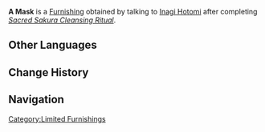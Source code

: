 {{About|the furnishing item|the blueprint for [[Hakushin Ring]]|Mask of Memories}}
{{Furnishing Infobox
|id             = 363321
|image          = Item A Mask.png
|category       = Ornaments
|subcategory    = Utensil
|rarity         = 4
|adeptal_energy = 90
|load           = 169
|reduced_load   = 127
|description    = A mask from the [[Grand Narukami Shrine]].<br />It has become very brittle with the passing of years and can no longer be worn.<br />Its previous owner once cherished a great many thoughts, blessing all the things she treasured.<br />Today, this mask has inherited her thoughts and blessings. May it ward off some of the lies and evils you shall surely face.
|source1        = Talk to [[Inagi Hotomi]] after completing [[Sacred Sakura Cleansing Ritual]]
|interaction    = 
}}
'''A Mask''' is a [[Furnishing]] obtained by talking to [[Inagi Hotomi]] after completing ''[[Sacred Sakura Cleansing Ritual]]''.

==Other Languages==
{{Other Languages|default_hidden = 1
|en      = A Mask
|zhs     = 「面具」
|zhs_rm  = "Miànjù"
|zht     = 「面具」
|zht_rm  = "Miànjù"
|ja      = 「お面」
|ja_rm   = "O-men"
|ko      = 「가면」
|ko_rm   = "Gamyeon"
|es      = Máscara
|fr      = Masque
|ru      = Маска
|th      = หน้ากาก
|th_rm   = Nakak
|vi      = Mặt Nạ
|de      = „Maske“
|id      = Topeng
|pt      = Máscara
}}

==Change History==
{{Change History|2.5}}

==Navigation==
{{Furnishing Navbox/Interior|Ornaments}}

[[Category:Limited Furnishings]]